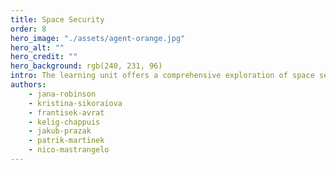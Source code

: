 ---
title: Space Security
order: 8
hero_image: "./assets/agent-orange.jpg"
hero_alt: ""
hero_credit: ""
hero_background: rgb(240, 231, 96)
intro: The learning unit offers a comprehensive exploration of space security, covering risks such as space weather and intentional threats, emphasising the importance of Space Situational Awareness, governance frameworks and the EU’s role in promoting responsible behaviour. It also examines emerging space partnerships amidst geopolitical tensions, highlighting the need for collaboration in ensuring peaceful space exploration.
authors:
    - jana-robinson
    - kristina-sikoraiova
    - frantisek-avrat
    - kelig-chappuis
    - jakub-prazak
    - patrik-martinek
    - nico-mastrangelo
---
